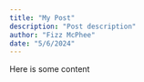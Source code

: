 ```yaml
---
title: "My Post"
description: "Post description"
author: "Fizz McPhee"
date: "5/6/2024"
---
```


Here is some content
